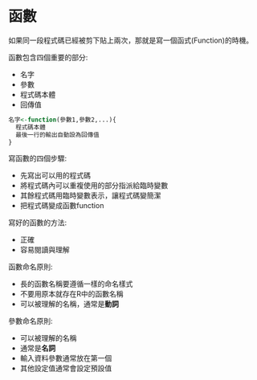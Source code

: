# 函數 {#function}

如果同一段程式碼已經被剪下貼上兩次，那就是寫一個函式(Function)的時機。

函數包含四個重要的部分:

- 名字
- 參數
- 程式碼本體
- 回傳值

```r
名字<-function(參數1,參數2,...){
  程式碼本體
  最後一行的輸出自動設為回傳值
}
```


寫函數的四個步驟:

- 先寫出可以用的程式碼
- 將程式碼內可以重複使用的部分指派給臨時變數
- 其餘程式碼用臨時變數表示，讓程式碼變簡潔
- 把程式碼變成函數function

寫好的函數的方法:

- 正確
- 容易閱讀與理解

函數命名原則:

- 長的函數名稱要遵循一樣的命名樣式
- 不要用原本就存在R中的函數名稱
- 可以被理解的名稱，通常是**動詞**

參數命名原則:

- 可以被理解的名稱
- 通常是**名詞**
- 輸入資料參數通常放在第一個
- 其他設定值通常會設定預設值






